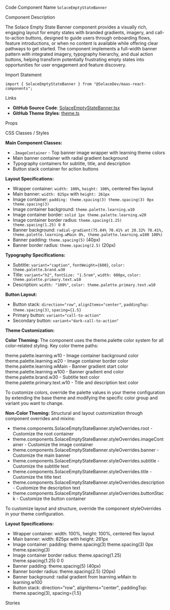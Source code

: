 
<Meta of={SolaceEmptyStateBannerStories} />

<Title>Empty State Banner</Title>

<Description of={SolaceEmptyStateBannerStories} />

<Subtitle>Code Component Name</Subtitle>
`SolaceEmptyStateBanner`

<Subtitle>Component Description</Subtitle>

The Solace Empty State Banner component provides a visually rich, engaging layout for empty states with branded gradients, imagery, and call-to-action buttons, designed to guide users through onboarding flows, feature introductions, or when no content is available while offering clear pathways to get started. The component implements a full-width banner pattern with integrated imagery, typography hierarchy, and dual action buttons, helping transform potentially frustrating empty states into opportunities for user engagement and feature discovery.

<Subtitle>Import Statement</Subtitle>

```tsx
import { SolaceEmptyStateBanner } from "@SolaceDev/maas-react-components";
```

<Subtitle>Links</Subtitle>

- **GitHub Source Code**: [SolaceEmptyStateBanner.tsx](https://github.com/SolaceDev/maas-react-components/blob/main/src/components/SolaceEmptyStateBanner.tsx)
- **GitHub Theme Styles**: <a href="https://github.com/SolaceDev/maas-react-components/blob/main/src/resources/theme.ts" target="_blank">theme.ts</a>

<Subtitle>Props</Subtitle>

<ArgTypes of={SolaceEmptyStateBannerStories} />

<Subtitle>CSS Classes / Styles</Subtitle>

**Main Component Classes:**

- `.ImageContainer` - Top banner image wrapper with learning theme colors
- Main banner container with radial gradient background
- Typography containers for subtitle, title, and description
- Button stack container for action buttons

**Layout Specifications:**

- Wrapper container: `width: 100%`, `height: 100%`, centered flex layout
- Main banner: `width: 825px` with `height: 261px`
- Image container: `padding: theme.spacing(3) theme.spacing(3) 0px theme.spacing(3)`
- Image container background: `theme.palette.learning.w10`
- Image container border: `solid 1px theme.palette.learning.w20`
- Image container border radius: `theme.spacing(1.25) theme.spacing(1.25) 0 0`
- Banner background: `radial-gradient(75.04% 70.41% at 20.32% 70.41%, theme.palette.learning.wMain 0%, theme.palette.learning.w100 100%)`
- Banner padding: `theme.spacing(5)` (40px)
- Banner border radius: `theme.spacing(2.5)` (20px)

**Typography Specifications:**

- Subtitle: `variant="caption"`, `fontWeight={600}`, `color: theme.palette.brand.w30`
- Title: `variant="h2"`, `fontSize: "1.5rem"`, `width: 600px`, `color: theme.palette.primary.text.w10`
- Description: `width: "100%"`, `color: theme.palette.primary.text.w10`

**Button Layout:**

- Button stack: `direction="row"`, `alignItems="center"`, `paddingTop: theme.spacing(3)`, `spacing={1.5}`
- Primary button: `variant="call-to-action"`
- Secondary button: `variant="dark-call-to-action"`

**Theme Customization:**

**Color Theming:**
The component uses the theme.palette color system for all color-related styling. Key color theme paths:

<div style={{ display: "flex", alignItems: "center", margin: "8px 0" }}>
	<div
		style={{
			width: "16px",
			height: "16px",
			backgroundColor: "#E6EBF1",
			border: "1px solid rgba(0,0,0,0.2)",
			borderRadius: "3px",
			marginRight: "8px"
		}}
	></div>
	<span>theme.palette.learning.w10 - Image container background color</span>
</div>
<div style={{ display: "flex", alignItems: "center", margin: "8px 0" }}>
	<div
		style={{
			width: "16px",
			height: "16px",
			backgroundColor: "#CDD8E2",
			border: "1px solid rgba(0,0,0,0.2)",
			borderRadius: "3px",
			marginRight: "8px"
		}}
	></div>
	<span>theme.palette.learning.w20 - Image container border color</span>
</div>
<div style={{ display: "flex", alignItems: "center", margin: "8px 0" }}>
	<div
		style={{
			width: "16px",
			height: "16px",
			backgroundColor: "#033A6F",
			border: "1px solid rgba(0,0,0,0.2)",
			borderRadius: "3px",
			marginRight: "8px"
		}}
	></div>
	<span>theme.palette.learning.wMain - Banner gradient start color</span>
</div>
<div style={{ display: "flex", alignItems: "center", margin: "8px 0" }}>
	<div
		style={{
			width: "16px",
			height: "16px",
			backgroundColor: "#022343",
			border: "1px solid rgba(0,0,0,0.2)",
			borderRadius: "3px",
			marginRight: "8px"
		}}
	></div>
	<span>theme.palette.learning.w100 - Banner gradient end color</span>
</div>
<div style={{ display: "flex", alignItems: "center", margin: "8px 0" }}>
	<div
		style={{
			width: "16px",
			height: "16px",
			backgroundColor: "#B3EFDF",
			border: "1px solid rgba(0,0,0,0.2)",
			borderRadius: "3px",
			marginRight: "8px"
		}}
	></div>
	<span>theme.palette.brand.w30 - Subtitle text color</span>
</div>
<div style={{ display: "flex", alignItems: "center", margin: "8px 0" }}>
	<div
		style={{
			width: "16px",
			height: "16px",
			backgroundColor: "#FFFFFF",
			border: "1px solid rgba(0,0,0,0.2)",
			borderRadius: "3px",
			marginRight: "8px"
		}}
	></div>
	<span>theme.palette.primary.text.w10 - Title and description text color</span>
</div>

To customize colors, override the palette values in your theme configuration by extending the base theme and modifying the specific color group and variant you want to change.

**Non-Color Theming:**
Structural and layout customization through component overrides and mixins:

- theme.components.SolaceEmptyStateBanner.styleOverrides.root - Customize the root container
- theme.components.SolaceEmptyStateBanner.styleOverrides.imageContainer - Customize the image container
- theme.components.SolaceEmptyStateBanner.styleOverrides.banner - Customize the main banner
- theme.components.SolaceEmptyStateBanner.styleOverrides.subtitle - Customize the subtitle text
- theme.components.SolaceEmptyStateBanner.styleOverrides.title - Customize the title text
- theme.components.SolaceEmptyStateBanner.styleOverrides.description - Customize the description text
- theme.components.SolaceEmptyStateBanner.styleOverrides.buttonStack - Customize the button container

To customize layout and structure, override the component styleOverrides in your theme configuration.

**Layout Specifications:**

- Wrapper container: width: 100%, height: 100%, centered flex layout
- Main banner: width: 825px with height: 261px
- Image container: padding: theme.spacing(3) theme.spacing(3) 0px theme.spacing(3)
- Image container border radius: theme.spacing(1.25) theme.spacing(1.25) 0 0
- Banner padding: theme.spacing(5) (40px)
- Banner border radius: theme.spacing(2.5) (20px)
- Banner background: radial gradient from learning.wMain to learning.w100
- Button stack: direction="row", alignItems="center", paddingTop: theme.spacing(3), spacing={1.5}

<Subtitle>Stories</Subtitle>

<CustomStories />
